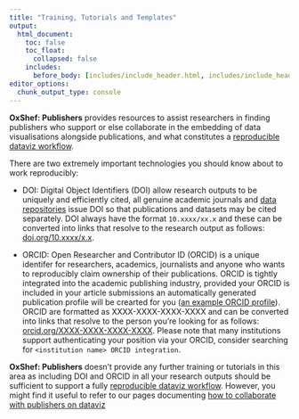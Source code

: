 ```yaml
---
title: "Training, Tutorials and Templates"
output:
  html_document:
    toc: false
    toc_float:
      collapsed: false
    includes:
      before_body: [includes/include_header.html, includes/include_header_navpage.html]
editor_options: 
  chunk_output_type: console
---
```


**OxShef: Publishers** provides resources to assist researchers in finding publishers who support or else collaborate in the embedding of data visualisations alongside publications, and what constitutes a [reproducible dataviz workflow](https://publishers.oxshef.io/reproducible-dataviz-workflow.html).

There are two extremely important technologies you should know about to work reproducibly:

- DOI: Digital Object Identifiers (DOI) allow research outputs to be uniquely and efficiently cited, all genuine academic journals and [data repositories](data-repositories-list.html) issue DOI so that publications and datasets may be cited separately. DOI always have the format `10.xxxx/xx.x` and these can be converted into links that resolve to the research output as follows: [doi.org/10.xxxx/x.x]().

- ORCID: Open Researcher and Contributor ID (ORCID) is a unique identifer for researchers, academics, journalists and anyone who wants to reproducibly claim ownership of their publications. ORCID is tightly integrated into the academic publishing industry, provided your ORCID is included in your article submissions an automatically generated publication profile will be crearted for you ([an example ORCID profile](https://orcid.org/0000-0002-4036-4269)). ORCID are formatted as XXXX-XXXX-XXXX-XXXX and can be converted into links that resolve to the person you're looking for as follows: [orcid.org/XXXX-XXXX-XXXX-XXXX](orcid.org/XXXX-XXXX-XXXX-XXXX). Please note that many institutions support authenticating your position via your ORCID, consider searching for `<institution name> ORCID integration`.

**OxShef: Publishers** doesn't provide any further training or tutorials in this area as including DOI and ORCID in all your research outputs should be sufficient to support a fully [reproducible dataviz workflow](http://oxshef-publishers.netlify.com/reproducible-dataviz-workflow.html). However, you might find it useful to refer to our pages documenting [how to collaborate with publishers on dataviz](http://oxshef-publishers.netlify.com/publishers-list.html)
